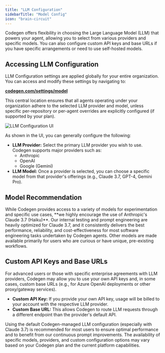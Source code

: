 ```yaml
---
title: "LLM Configuration"
sidebarTitle: "Model Config"
icon: "brain-circuit"
---
```


Codegen offers flexibility in choosing the Large Language Model (LLM) that powers your agent, allowing you to select from various providers and specific models. You can also configure custom API keys and base URLs if you have specific arrangements or need to use self-hosted models.

## Accessing LLM Configuration

LLM Configuration settings are applied globally for your entire organization. You can access and modify these settings by navigating to:

[**codegen.com/settings/model**](https://codegen.com/settings/model)

This central location ensures that all agents operating under your organization adhere to the selected LLM provider and model, unless specific per-repository or per-agent overrides are explicitly configured (if supported by your plan).

<Frame caption="LLM Configuration UI at codegen.com/settings/model">
  <img src="/images/llm-configuration.png" alt="LLM Configuration UI" />
</Frame>

As shown in the UI, you can generally configure the following:

- **LLM Provider:** Select the primary LLM provider you wish to use. Codegen supports major providers such as:
  - Anthropic
  - OpenAI
  - Google (Gemini)
- **LLM Model:** Once a provider is selected, you can choose a specific model from that provider's offerings (e.g., Claude 3.7, GPT-4, Gemini Pro).

## Model Recommendation

<Warning>
  While Codegen provides access to a variety of models for experimentation and
  specific use cases, **we highly encourage the use of Anthropic's Claude 3.7
  (Haiku)**. Our internal testing and prompt engineering are heavily optimized
  for Claude 3.7, and it consistently delivers the best performance,
  reliability, and cost-effectiveness for most software engineering tasks
  undertaken by Codegen agents. Other models are made available primarily for
  users who are curious or have unique, pre-existing workflows.
</Warning>

## Custom API Keys and Base URLs

For advanced users or those with specific enterprise agreements with LLM providers, Codegen may allow you to use your own API keys and, in some cases, custom base URLs (e.g., for Azure OpenAI deployments or other proxy/gateway services).

- **Custom API Key:** If you provide your own API key, usage will be billed to your account with the respective LLM provider.
- **Custom Base URL:** This allows Codegen to route LLM requests through a different endpoint than the provider's default API.

<Tip>
  Using the default Codegen-managed LLM configuration (especially with Claude
  3.7) is recommended for most users to ensure optimal performance and to
  benefit from our continuous prompt improvements.
</Tip>

<Note>
  The availability of specific models, providers, and custom configuration
  options may vary based on your Codegen plan and the current platform
  capabilities.
</Note>
